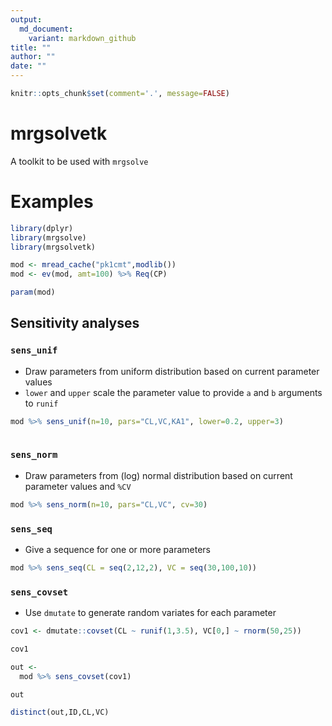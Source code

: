 ```yaml
---
output:
  md_document:
    variant: markdown_github
title: ""
author: ""
date: ""
---
```

```r
knitr::opts_chunk$set(comment='.', message=FALSE)
```



# mrgsolvetk
A toolkit to be used with `mrgsolve`


# Examples
```r
library(dplyr)
library(mrgsolve)
library(mrgsolvetk)

mod <- mread_cache("pk1cmt",modlib())
mod <- ev(mod, amt=100) %>% Req(CP)

param(mod)
```



## Sensitivity analyses

### `sens_unif`

- Draw parameters from uniform distribution based on current parameter values
- `lower` and `upper` scale the parameter value to provide `a` and `b` arguments to `runif`

```r
mod %>% sens_unif(n=10, pars="CL,VC,KA1", lower=0.2, upper=3)
  
```

### `sens_norm`

- Draw parameters from (log) normal distribution based on current parameter values and `%CV`

```r
mod %>% sens_norm(n=10, pars="CL,VC", cv=30)
```

### `sens_seq`

- Give a sequence for one or more parameters

```r
mod %>% sens_seq(CL = seq(2,12,2), VC = seq(30,100,10))
```


### `sens_covset`

- Use `dmutate` to generate random variates for each parameter 

```r
cov1 <- dmutate::covset(CL ~ runif(1,3.5), VC[0,] ~ rnorm(50,25))

cov1
```

```r
out <- 
  mod %>% sens_covset(cov1) 
```

```r
out

distinct(out,ID,CL,VC)
```






